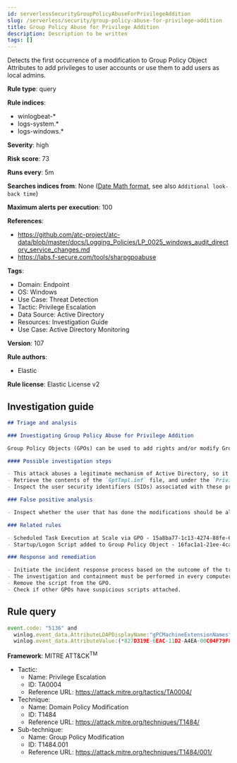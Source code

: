 ```yaml
---
id: serverlessSecurityGroupPolicyAbuseForPrivilegeAddition
slug: /serverless/security/group-policy-abuse-for-privilege-addition
title: Group Policy Abuse for Privilege Addition
description: Description to be written
tags: []
---
```


<div id="group-policy-abuse-for-privilege-addition"></div>

Detects the first occurrence of a modification to Group Policy Object Attributes to add privileges to user accounts or use them to add users as local admins.

**Rule type**: query

**Rule indices**: 

* winlogbeat-*
* logs-system.*
* logs-windows.*

**Severity**: high

**Risk score**: 73

**Runs every**: 5m

**Searches indices from**: None ([Date Math format](((ref))/common-options.html#date-math), see also <DocLink id="serverlessSecurityRulesUiCreate" section="set-the-rules-schedule">`Additional look-back time`</DocLink>)

**Maximum alerts per execution**: 100

**References**: 

* https://github.com/atc-project/atc-data/blob/master/docs/Logging_Policies/LP_0025_windows_audit_directory_service_changes.md
* https://labs.f-secure.com/tools/sharpgpoabuse

**Tags**: 

* Domain: Endpoint
* OS: Windows
* Use Case: Threat Detection
* Tactic: Privilege Escalation
* Data Source: Active Directory
* Resources: Investigation Guide
* Use Case: Active Directory Monitoring

**Version**: 107

**Rule authors**: 

* Elastic

**Rule license**: Elastic License v2

## Investigation guide

```markdown
## Triage and analysis

### Investigating Group Policy Abuse for Privilege Addition

Group Policy Objects (GPOs) can be used to add rights and/or modify Group Membership on GPOs by changing the contents of an INF file named GptTmpl.inf, which is responsible for storing every setting under the Security Settings container in the GPO. This file is unique for each GPO, and only exists if the GPO contains security settings. Example Path: "\\DC.com\SysVol\DC.com\Policies\{PolicyGUID}\Machine\Microsoft\Windows NT\SecEdit\GptTmpl.inf"

#### Possible investigation steps

- This attack abuses a legitimate mechanism of Active Directory, so it is important to determine whether the activity is legitimate and the administrator is authorized to perform this operation.
- Retrieve the contents of the `GptTmpl.inf` file, and under the `Privilege Rights` section, look for potentially dangerous high privileges, for example: SeTakeOwnershipPrivilege, SeEnableDelegationPrivilege, etc.
- Inspect the user security identifiers (SIDs) associated with these privileges, and if they should have these privileges.

### False positive analysis

- Inspect whether the user that has done the modifications should be allowed to. The user name can be found in the `winlog.event_data.SubjectUserName` field.

### Related rules

- Scheduled Task Execution at Scale via GPO - 15a8ba77-1c13-4274-88fe-6bd14133861e
- Startup/Logon Script added to Group Policy Object - 16fac1a1-21ee-4ca6-b720-458e3855d046

### Response and remediation

- Initiate the incident response process based on the outcome of the triage.
- The investigation and containment must be performed in every computer controlled by the GPO, where necessary.
- Remove the script from the GPO.
- Check if other GPOs have suspicious scripts attached.
```

## Rule query

```js
event.code: "5136" and
  winlog.event_data.AttributeLDAPDisplayName:"gPCMachineExtensionNames" and
  winlog.event_data.AttributeValue:(*827D319E-6EAC-11D2-A4EA-00C04F79F83A* and *803E14A0-B4FB-11D0-A0D0-00A0C90F574B*)

```

**Framework**: MITRE ATT&CK<sup>TM</sup>

* Tactic:
    * Name: Privilege Escalation
    * ID: TA0004
    * Reference URL: https://attack.mitre.org/tactics/TA0004/
* Technique:
    * Name: Domain Policy Modification
    * ID: T1484
    * Reference URL: https://attack.mitre.org/techniques/T1484/
* Sub-technique:
    * Name: Group Policy Modification
    * ID: T1484.001
    * Reference URL: https://attack.mitre.org/techniques/T1484/001/

